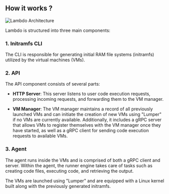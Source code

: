 
## How it works ?

<div className="col-span-2 flex items-center justify-center py-2">
  <Image src={Architecture} alt="Lambdo Architecture" />
</div>

Lambdo is structured into three main components:

### 1. Initramfs CLI

The CLI is responsible for generating initial RAM file systems (initramfs)
utilized by the virtual machines (VMs).

### 2. API

The API component consists of several parts:

- **HTTP Server**: This server listens to user code execution requests,
  processing incoming requests, and forwarding them to the VM manager.

- **VM Manager**: The VM manager maintains a record of all previously launched
  VMs and can initiate the creation of new VMs using "Lumper" if no VMs are
  currently available. Additionally, it includes a gRPC server that allows VMs
  to register themselves with the VM manager once they have started, as well as
  a gRPC client for sending code execution requests to available VMs.

### 3. Agent

The agent runs inside the VMs and is comprised of both a gRPC client and server.
Within the agent, the runner engine takes care of tasks such as creating code
files, executing code, and retrieving the output.

The VMs are launched using "Lumper" and are equipped with a Linux kernel built
along with the previously generated initramfs.
